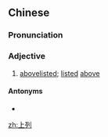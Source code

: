 ==Chinese==
{{zh-forms}}

===Pronunciation===
{{zh-pron
|m=shàngliè
|c=soeng6 lit6
|mn=xm:siōng-lia̍t
|cat=a
}}

===Adjective===
{{zh-adj}}

# {{lb|zh|attributive}} [[abovelisted]]; [[listed]] [[above]]

====Antonyms====
* {{zh-l|下列}}

[[zh:上列]]